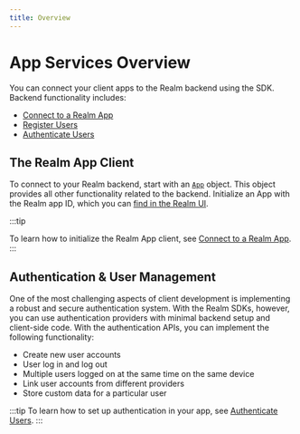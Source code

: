 ```yaml
---
title: Overview
---
```


# App Services Overview

You can connect your client apps to the Realm
backend using the SDK. Backend functionality includes:

- [Connect to a Realm App](https://www.mongodb.com/docs/realm/sdk/kotlin/app-services/connect-to-a-realm-app/)
- [Register Users](https://www.mongodb.com/docs/realm/sdk/kotlin/app-services/register-users/)
- [Authenticate Users](https://www.mongodb.com/docs/realm/sdk/kotlin/app-services/authenticate-users/)

## The Realm App Client

To connect to your Realm backend, start with an
[`App`](https://www.mongodb.com/docs/realm-sdks/kotlin/latest/library-sync/-realm%20-kotlin%20-multiplatform%20-s-d-k%20-%20-sync/io.realm.mongodb/-app/index.html)
object.
This object provides all other functionality related to
the backend. Initialize an App with the Realm app ID, which you can
[find in the Realm UI](https://www.mongodb.com/docs/realm/get-started/find-your-project-or-app-id/#std-label-find-your-app-id).

:::tip

To learn how to initialize the Realm App client, see
[Connect to a Realm App](sdk/kotlin/app-services/connect).
:::

## Authentication & User Management

One of the most challenging aspects of client development is implementing a
robust and secure authentication system. With the Realm SDKs,
however, you can use authentication providers with
minimal backend setup and client-side code. With the authentication APIs,
you can implement the following functionality:

- Create new user accounts
- User log in and log out
- Multiple users logged on at the same time on the same device
- Link user accounts from different providers
- Store custom data for a particular user

:::tip
To learn how to set up authentication in your app, see
[Authenticate Users](sdk/kotlin/app-services/authenticate-users).
:::
